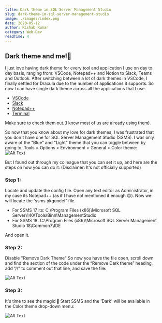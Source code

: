 ```yaml
---
title: Dark theme in SQL Server Management Studio
slug: dark-theme-in-sql-server-management-studio
image: ./images/index.png
date: 2020-05-12
author: Rishab Kumar
category: Web-Dev
readTime: 4
---
```



## Dark theme and me!🖤

I just love having dark theme for every tool and application I use on day to day basis, ranging from: VSCode, Notepad++ and Notion to Slack, Teams and Outlook.
After switching between a lot of dark themes in VSCode, I finally settled for Dracula due to the number of applications it supports. So now I can have single dark theme across all the applications that I use.
- [VSCode](https://draculatheme.com/visual-studio-code/)
- [Slack](https://draculatheme.com/slack/)
- [Notepad++](https://draculatheme.com/notepad-plus-plus/)
- [Terminal](https://draculatheme.com/terminal/)

Make sure to check them out.(I know most of us are already using them).

So now that you know about my love for dark themes, I was frustrated that you don't have one for SQL Server Management Studio (SSMS).
I was only aware of the "Blue" and "Light" theme that you can toggle between by going to: Tools > Options > Environment > General > Color theme:
![Alt Text](https://dev-to-uploads.s3.amazonaws.com/i/brk4kxgkoumixkx1yqc5.png)


But I found out through my colleague that you can set it up, and here are the steps on how you can do it:
(Disclaimer: It's not officially supported)

### Step 1:
Locate and update the config file.
Open any text editor as Administrator, in my case its Notepad++ (as if I have not mentioned it enough 😊). Now we will locate the 'ssms.pkgundef' file.
- For SSMS 17 its: C:\Program Files (x86)\Microsoft SQL Server\140\Tools\Binn\ManagementStudio
- For SSMS 18: C:\Program Files (x86)\Microsoft SQL Server Management Studio 18\Common7\IDE

And open it.

### Step 2:
Disable "Remove Dark Theme"
So now you have the file open, scroll down and find the section of the code under the “Remove Dark theme” heading, add “//” to comment out that line, and save the file:

![Alt Text](https://dev-to-uploads.s3.amazonaws.com/i/kjo5wp5hh0s2vogaq2jy.png)

### Step 3:
It's time to see the magic!🖤
Start SSMS and the 'Dark' will be available in the Color theme drop-down menu:

![Alt Text](https://dev-to-uploads.s3.amazonaws.com/i/5tf3f8gcab6wvfb86zxa.png)